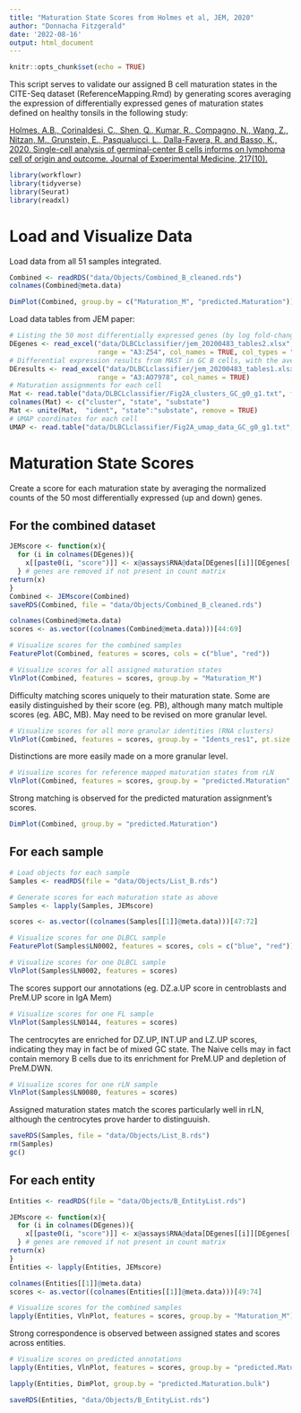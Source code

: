 ```yaml
---
title: "Maturation State Scores from Holmes et al, JEM, 2020"
author: "Donnacha Fitzgerald"
date: '2022-08-16'
output: html_document
---
```


```r
knitr::opts_chunk$set(echo = TRUE)
```

This script serves to validate our assigned B cell maturation states in the CITE-Seq dataset (ReferenceMapping.Rmd) by generating scores averaging the expression of differentially expressed genes of maturation states defined on healthy tonsils in the following study:

[Holmes, A.B., Corinaldesi, C., Shen, Q., Kumar, R., Compagno, N., Wang, Z., Nitzan, M., Grunstein, E., Pasqualucci, L., Dalla-Favera, R. and Basso, K., 2020. Single-cell analysis of germinal-center B cells informs on lymphoma cell of origin and outcome. Journal of Experimental Medicine, 217(10).](https://rupress.org/jem/article/217/10/e20200483/151908/Single-cell-analysis-of-germinal-center-B-cells)

```r
library(workflowr)
library(tidyverse)
library(Seurat)
library(readxl)
```

# Load and Visualize Data

Load data from all 51 samples integrated.

```r
Combined <- readRDS("data/Objects/Combined_B_cleaned.rds")
colnames(Combined@meta.data)
```

```r
DimPlot(Combined, group.by = c("Maturation_M", "predicted.Maturation")) + coord_fixed()
```

Load data tables from JEM paper:

```r
# Listing the 50 most differentially expressed genes (by log fold-change) for each maturation state defined.
DEgenes <- read_excel("data/DLBCLclassifier/jem_20200483_tables2.xlsx", 
                      range = "A3:Z54", col_names = TRUE, col_types = "text")[-1, ]
# Differential expression results from MAST in GC B cells, with the average expression, the log2 fold change, and the q-value in each cluster.
DEresults <- read_excel("data/DLBCLclassifier/jem_20200483_tables1.xlsx", 
                      range = "A3:AO7978", col_names = TRUE)
# Maturation assignments for each cell
Mat <- read.table("data/DLBCLclassifier/Fig2A_clusters_GC_g0_g1.txt", fill = TRUE)
colnames(Mat) <- c("cluster", "state", "substate")
Mat <- unite(Mat,  "ident", "state":"substate", remove = TRUE)
# UMAP coordinates for each cell
UMAP <- read.table("data/DLBCLclassifier/Fig2A_umap_data_GC_g0_g1.txt", fill = TRUE, header = TRUE)
```

# Maturation State Scores

Create a score for each maturation state by averaging the normalized counts of the 50 most differentially expressed (up and down) genes.

## For the combined dataset

```r
JEMscore <- function(x){
  for (i in colnames(DEgenes)){
    x[[paste0(i, "score")]] <- x@assays$RNA@data[DEgenes[[i]][DEgenes[[i]] %in% rownames(x@assays$RNA@data)], ] %>% colMeans()
  } # genes are removed if not present in count matrix
return(x)
}
Combined <- JEMscore(Combined)
saveRDS(Combined, file = "data/Objects/Combined_B_cleaned.rds")
```

```r
colnames(Combined@meta.data)
scores <- as.vector((colnames(Combined@meta.data)))[44:69]
```

```r
# Visualize scores for the combined samples
FeaturePlot(Combined, features = scores, cols = c("blue", "red"))
```

```r
# Visualize scores for all assigned maturation states
VlnPlot(Combined, features = scores, group.by = "Maturation_M")
```
Difficulty matching scores uniquely to their maturation state. Some are easily distinguished by their score (eg. PB), although many match multiple scores (eg. ABC, MB). May need to be revised on more granular level.

```r
# Visualize scores for all more granular identities (RNA clusters)
VlnPlot(Combined, features = scores, group.by = "Idents_res1", pt.size = 0.1)
```

Distinctions are more easily made on a more granular level.

```r
# Visualize scores for reference mapped maturation states from rLN
VlnPlot(Combined, features = scores, group.by = "predicted.Maturation", pt.size = 0.1)
```
Strong matching is observed for the predicted maturation assignment's scores.

```r
DimPlot(Combined, group.by = "predicted.Maturation")
```

## For each sample

```r
# Load objects for each sample
Samples <- readRDS(file = "data/Objects/List_B.rds")
```

```r
# Generate scores for each maturation state as above
Samples <- lapply(Samples, JEMscore)
```

```r
scores <- as.vector((colnames(Samples[[1]]@meta.data)))[47:72]
```


```r
# Visualize scores for one DLBCL sample
FeaturePlot(Samples$LN0002, features = scores, cols = c("blue", "red"))
```


```r
# Visualize scores for one DLBCL sample
VlnPlot(Samples$LN0002, features = scores)
```

The scores support our annotations (eg. DZ.a.UP score in centroblasts and PreM.UP score in IgA Mem)

```r
# Visualize scores for one FL sample
VlnPlot(Samples$LN0144, features = scores)
```

The centrocytes are enriched for DZ.UP, INT.UP and LZ.UP scores, indicating they may in fact be of mixed GC state. The Naive cells may in fact contain memory B cells due to its enrichment for PreM.UP and depletion of PreM.DWN.

```r
# Visualize scores for one rLN sample
VlnPlot(Samples$LN0080, features = scores)
```

Assigned maturation states match the scores particularly well in rLN, although the centrocytes prove harder to distinguuish.

```r
saveRDS(Samples, file = "data/Objects/List_B.rds")
rm(Samples)
gc()
```

## For each entity

```r
Entities <- readRDS(file = "data/Objects/B_EntityList.rds")
```

```r
JEMscore <- function(x){
  for (i in colnames(DEgenes)){
    x[[paste0(i, "score")]] <- x@assays$RNA@data[DEgenes[[i]][DEgenes[[i]] %in% rownames(x@assays$RNA@data)], ] %>% colMeans()
  } # genes are removed if not present in count matrix
return(x)
}
Entities <- lapply(Entities, JEMscore)
```

```r
colnames(Entities[[1]]@meta.data)
scores <- as.vector((colnames(Entities[[1]]@meta.data)))[49:74]
```

```r
# Visualize scores for the combined samples
lapply(Entities, VlnPlot, features = scores, group.by = "Maturation_M")
```

Strong correspondence is observed between assigned states and scores across entities.

```r
# Visualize scores on predicted annotations
lapply(Entities, VlnPlot, features = scores, group.by = "predicted.Maturation.bulk")
```
```r
lapply(Entities, DimPlot, group.by = "predicted.Maturation.bulk")
```

```r
saveRDS(Entities, "data/Objects/B_EntityList.rds")
```

